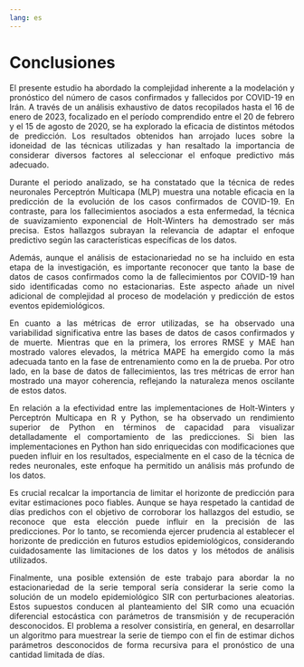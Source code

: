 ```yaml
---
lang: es
---
```


# Conclusiones

::: {style="text-align: justify"}
El presente estudio ha abordado la complejidad inherente a la modelación y pronóstico del número de casos confirmados y fallecidos por COVID-19 en Irán. A través de un análisis exhaustivo de datos recopilados hasta el 16 de enero de 2023, focalizado en el período comprendido entre el 20 de febrero y el 15 de agosto de 2020, se ha explorado la eficacia de distintos métodos de predicción. Los resultados obtenidos han arrojado luces sobre la idoneidad de las técnicas utilizadas y han resaltado la importancia de considerar diversos factores al seleccionar el enfoque predictivo más adecuado.

Durante el periodo analizado, se ha constatado que la técnica de redes neuronales Perceptrón Multicapa (MLP) muestra una notable eficacia en la predicción de la evolución de los casos confirmados de COVID-19. En contraste, para los fallecimientos asociados a esta enfermedad, la técnica de suavizamiento exponencial de Holt-Winters ha demostrado ser más precisa. Estos hallazgos subrayan la relevancia de adaptar el enfoque predictivo según las características específicas de los datos.

Además, aunque el análisis de estacionariedad no se ha incluido en esta etapa de la investigación, es importante reconocer que tanto la base de datos de casos confirmados como la de fallecimientos por COVID-19 han sido identificadas como no estacionarias. Este aspecto añade un nivel adicional de complejidad al proceso de modelación y predicción de estos eventos epidemiológicos.

En cuanto a las métricas de error utilizadas, se ha observado una variabilidad significativa entre las bases de datos de casos confirmados y de muerte. Mientras que en la primera, los errores RMSE y MAE han mostrado valores elevados, la métrica MAPE ha emergido como la más adecuada tanto en la fase de entrenamiento como en la de prueba. Por otro lado, en la base de datos de fallecimientos, las tres métricas de error han mostrado una mayor coherencia, reflejando la naturaleza menos oscilante de estos datos.

En relación a la efectividad entre las implementaciones de Holt-Winters y Perceptrón Multicapa en R y Python, se ha observado un rendimiento superior de Python en términos de capacidad para visualizar detalladamente el comportamiento de las predicciones. Si bien las implementaciones en Python han sido enriquecidas con modificaciones que pueden influir en los resultados, especialmente en el caso de la técnica de redes neuronales, este enfoque ha permitido un análisis más profundo de los datos.

Es crucial recalcar la importancia de limitar el horizonte de predicción para evitar estimaciones poco fiables. Aunque se haya respetado la cantidad de días predichos con el objetivo de corroborar los hallazgos del estudio, se reconoce que esta elección puede influir en la precisión de las predicciones. Por lo tanto, se recomienda ejercer prudencia al establecer el horizonte de predicción en futuros estudios epidemiológicos, considerando cuidadosamente las limitaciones de los datos y los métodos de análisis utilizados.

Finalmente, una posible extensión de este trabajo para abordar la no estacionariedad de la serie temporal sería considerar la serie como la solución de un modelo epidemiológico SIR con perturbaciones aleatorias. Estos supuestos conducen al planteamiento del SIR como una ecuación diferencial estocástica con parámetros de transmisión y de recuperación desconocidos. El problema a resolver consistiría, en general, en desarrollar un algoritmo para muestrear la serie de tiempo con el fin de estimar dichos parámetros desconocidos de forma recursiva para el pronóstico de una cantidad limitada de días.
:::
